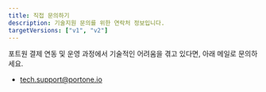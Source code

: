 ```yaml
---
title: 직접 문의하기
description: 기술지원 문의를 위한 연락처 정보입니다.
targetVersions: ["v1", "v2"]
---
```


포트원 결제 연동 및 운영 과정에서 기술적인 어려움을 겪고 있다면, 아래 메일로 문의하세요.

- [tech.support@portone.io](mailto:tech.support@portone.io)
